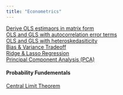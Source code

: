 ```yaml
---
title: "Econometrics"
---
```

[Derive OLS estimaors in matrix form](deriveOLS.html)  
[OLS and GLS with autocorrelation error terms](autocorrelation.html)  
[OLS and GLS with heteroskedasiticity](heteroskedasticity.html)  
[Bias & Variance Tradeoff](BiasVarianceTradeoff.html)  
[Ridge & Lasso Regression](RidgeLassoRegression.html)  
[Principal Component Analysis (PCA)](PCA.html)

#### Probability Fundementals
[Central Limit Theorem](CLM.html)